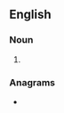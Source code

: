 ==English==

===Noun===
{{head|en|noun form}}

# {{plural of|prig|lang=en}}

===Anagrams===
* {{anagrams|en|a=giprs|PIRGs|grips|sprig}}